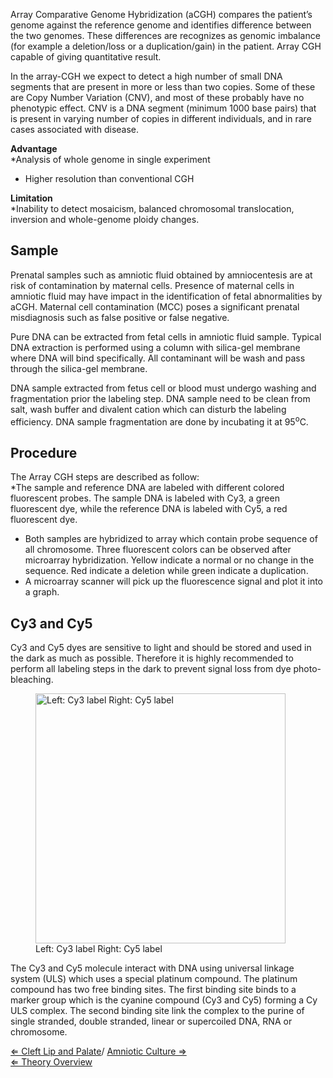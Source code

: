 Array Comparative Genome Hybridization (aCGH) compares the patient’s genome against the reference genome and identifies difference between the two genomes. These differences are recognizes as genomic imbalance (for example a deletion/loss or a duplication/gain) in the patient. Array CGH capable of giving quantitative result. <br> 


In the array-CGH we expect to detect a high number of small DNA segments that are present in more or less than two copies. Some of these are Copy Number Variation (CNV), and most of these probably have no phenotypic effect. CNV is a DNA segment (minimum 1000 base pairs) that is present in varying number of copies in different individuals, and in rare cases associated with disease. <br> 


'''Advantage'''<br>
*Analysis of whole genome in single experiment 
*Higher resolution than conventional CGH

'''Limitation'''<br>
*Inability to detect mosaicism, balanced chromosomal translocation, inversion and whole-genome ploidy changes.


==Sample==
Prenatal samples such as amniotic fluid obtained by amniocentesis are at risk of contamination by maternal cells. Presence of maternal cells in amniotic fluid may have impact in the identification of fetal abnormalities by aCGH. Maternal cell contamination (MCC) poses a significant prenatal misdiagnosis such as false positive or false negative. <br>


Pure DNA can be extracted from fetal cells in amniotic fluid sample. Typical DNA extraction is performed using a column with silica-gel membrane where DNA will bind specifically. All contaminant will be wash and pass through the silica-gel membrane.


DNA sample extracted from fetus cell or blood must undergo washing and fragmentation prior the labeling step. DNA sample need to be clean from salt, wash buffer and divalent cation which can disturb the labeling efficiency. DNA sample fragmentation are done by incubating it at 95<sup>o</sup>C.


==Procedure==
The Array CGH steps are described as follow:<br>
*The sample and reference DNA are labeled with different colored fluorescent probes. The sample DNA is labeled with Cy3, a green fluorescent dye, while the reference DNA is labeled with Cy5, a red fluorescent dye. 
*Both samples are hybridized to array which contain probe sequence of all chromosome. Three fluorescent colors can be observed after microarray hybridization. Yellow indicate a normal or no change in the sequence. Red indicate a deletion while green indicate a duplication. 
*A microarray scanner will pick up the fluorescence signal and plot it into a graph. 


==Cy3 and Cy5==

Cy3 and Cy5 dyes are sensitive to light and should be stored and used in the dark as much as possible. Therefore it is highly recommended to perform all labeling steps in the dark to prevent signal loss from dye photo-bleaching.

[[File:Cy3 and Cy5.jpg|thumb|right|400px|Left: Cy3 label Right: Cy5 label ]]

The Cy3 and Cy5 molecule interact with DNA using universal linkage system (ULS) which uses a special platinum compound. The platinum compound has two free binding sites. The first binding site binds to a marker group which is the cyanine compound (Cy3 and Cy5) forming a Cy ULS complex. The second binding site link the complex to the purine of single stranded, double stranded, linear or supercoiled DNA, RNA or chromosome.


[[Cleft Lip and Palate| &lArr; Cleft Lip and Palate]]/ [[Amniotic Culture| Amniotic Culture &rArr;]]<br>
[[Cytogenetics| &lArr; Theory Overview]]
